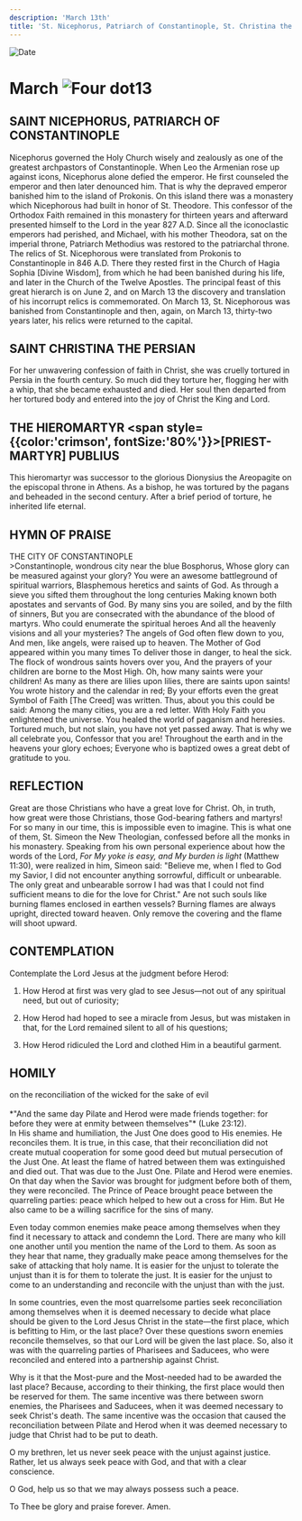 ```yaml
---
description: 'March 13th'
title: 'St. Nicephorus, Patriarch of Constantinople, St. Christina the Persian, Hieromartyr Publius'
---
```


<RunningHead />
<Image src="/title-imprint.png" height={68} width={50} alt="Date" className="title-imprint"/>

# <div id="date">March <Image className="four-dot" src="/four-dot.png" height={15} width={15} alt="Four dot" />13</div>

## SAINT NICEPHORUS, PATRIARCH OF CONSTANTINOPLE

Nicephorus governed the Holy Church wisely and zealously as one of the greatest archpastors of Constantinople. When Leo the Armenian rose up against icons, Nicephorus alone defied the emperor. He first counseled the emperor and then later denounced him. That is why the depraved emperor banished him to the island of Prokonis. On this island there was a monastery which Nicephorous had built in honor of St. Theodore. This confessor of the Orthodox Faith remained in this monastery for thirteen years and afterward presented himself to the Lord in the year 827 A.D. Since all the iconoclastic emperors had perished, and Michael, with his mother Theodora, sat on the imperial throne, Patriarch Methodius was restored to the patriarchal throne. The relics of St. Nicephorous were translated from Prokonis to Constantinople in 846 A.D. There they rested first in the Church of Hagia Sophia [Divine Wisdom], from which he had been banished during his life, and later in the Church of the Twelve Apostles. The principal feast of this great hierarch is on June 2, and on March 13 the discovery and translation of his incorrupt relics is commemorated. On March 13, St. Nicephorous was banished from Constantinople and then, again, on March 13, thirty-two years later, his relics were returned to the capital.

## SAINT CHRISTINA THE PERSIAN

For her unwavering confession of faith in Christ, she was cruelly tortured in Persia in the fourth century. So much did they torture her, flogging her with a whip, that she became exhausted and died. Her soul then departed from her tortured body and entered into the joy of Christ the King and Lord.

## THE HIEROMARTYR <span style={{color:'crimson', fontSize:'80%'}}>[PRIEST-MARTYR]</span> PUBLIUS

This hieromartyr was successor to the glorious Dionysius the Areopagite on the episcopal throne in Athens. As a bishop, he was tortured by the pagans and beheaded in the second century. After a brief period of torture, he inherited life eternal.


## HYMN OF PRAISE
<div style={{textAlign:'center', color:'crimson', fontWeight:'bold'}}>
THE CITY OF CONSTANTINOPLE
</div>
>Constantinople, wondrous city near the blue Bosphorus,  
Whose glory can be measured against your glory?  
You were an awesome battleground of spiritual warriors,  
Blasphemous heretics and saints of God.  
As through a sieve you sifted them throughout the long centuries  
Making known both apostates and servants of God.  
By many sins you are soiled, and by the filth of sinners,  
But you are consecrated with the abundance of the blood of martyrs.  
Who could enumerate the spiritual heroes  
And all the heavenly visions and all your mysteries?  
The angels of God often flew down to you,  
And men, like angels, were raised up to heaven.  
The Mother of God appeared within you many times  
To deliver those in danger, to heal the sick.  
The flock of wondrous saints hovers over you,  
And the prayers of your children are borne to the Most High.  
Oh, how many saints were your children!  
As many as there are lilies upon lilies, there are saints upon saints!  
You wrote history and the calendar in red;  
By your efforts even the great Symbol of Faith [The Creed] was written.  
Thus, about you this could be said:  
Among the many cities, you are a red letter.  
With Holy Faith you enlightened the universe.  
You healed the world of paganism and heresies.  
Tortured much, but not slain, you have not yet passed away.  
That is why we all celebrate you, Confessor that you are!  
Throughout the earth and in the heavens your glory echoes;  
Everyone who is baptized owes a great debt of gratitude to you.  


## REFLECTION

Great are those Christians who have a great love for Christ. Oh, in truth, how great were those Christians, those God-bearing fathers and martyrs! For so many in our time, this is impossible even to imagine. This is what one of them, St. Simeon the New Theologian, confessed before all the monks in his monastery. Speaking from his own personal experience about how the words of the Lord, *For My yoke is easy, and My burden is light* (Matthew 11:30), were realized in him, Simeon said: "Believe me, when I fled to God my Savior, I did not encounter anything sorrowful, difficult or unbearable. The only great and unbearable sorrow I had was that I could not find sufficient means to die for the love for Christ." Are not such souls like burning flames enclosed in earthen vessels? Burning flames are always upright, directed toward heaven. Only remove the covering and the flame will shoot upward.


## CONTEMPLATION

Contemplate the Lord Jesus at the judgment before Herod:

1. How Herod at first was very glad to see Jesus—not out of any spiritual need, but out of curiosity;

2. How Herod had hoped to see a miracle from Jesus, but was mistaken in that, for the Lord remained silent to all of his questions;

3. How Herod ridiculed the Lord and clothed Him in a beautiful garment.


## HOMILY
<div style={{textAlign:'center', color:'crimson', fontWeight:'bold'}}>
on the reconciliation of the wicked for the sake of evil
</div><br />
<div style={{textAlign:'right'}}>
*"And the same day Pilate and Herod were made friends together: for before they were at enmity between themselves"* (Luke 23:12).
</div>
In His shame and humiliation, the Just One does good to His enemies. He reconciles them. It is true, in this case, that their reconciliation did not create mutual cooperation for some good deed but mutual persecution of the Just One. At least the flame of hatred between them was extinguished and died out. That was due to the Just One. Pilate and Herod were enemies. On that day when the Savior was brought for judgment before both of them, they were reconciled. The Prince of Peace brought peace between the quarreling parties: peace which helped to hew out a cross for Him. But He also came to be a willing sacrifice for the sins of many.

Even today common enemies make peace among themselves when they find it necessary to attack and condemn the Lord. There are many who kill one another until you mention the name of the Lord to them. As soon as they hear that name, they gradually make peace among themselves for the sake of attacking that holy name. It is easier for the unjust to tolerate the unjust than it is for them to tolerate the just. It is easier for the unjust to come to an understanding and reconcile with the unjust than with the just.

In some countries, even the most quarrelsome parties seek reconciliation among themselves when it is deemed necessary to decide what place should be given to the Lord Jesus Christ in the state—the first place, which is befitting to Him, or the last place? Over these questions sworn enemies reconcile themselves, so that our Lord will be given the last place. So, also it was with the quarreling parties of Pharisees and Saducees, who were reconciled and entered into a partnership against Christ.

Why is it that the Most-pure and the Most-needed had to be awarded the last place? Because, according to their thinking, the first place would then be reserved for them. The same incentive was there between sworn enemies, the Pharisees and Saducees, when it was deemed necessary to seek Christ's death. The same incentive was the occasion that caused the reconciliation between Pilate and Herod when it was deemed necessary to judge that Christ had to be put to death.

O my brethren, let us never seek peace with the unjust against justice. Rather, let us always seek peace with God, and that with a clear conscience.

O God, help us so that we may always possess such a peace.

To Thee be glory and praise forever. Amen.

